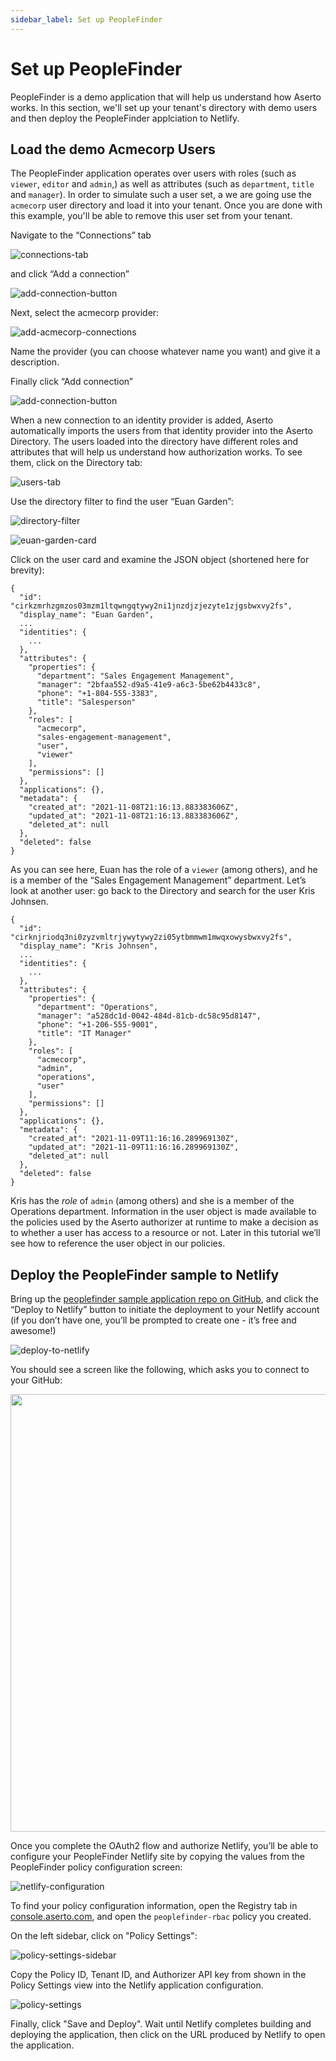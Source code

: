 ```yaml
---
sidebar_label: Set up PeopleFinder
---
```


# Set up PeopleFinder

PeopleFinder is a demo application that will help us understand how Aserto works. In this section, we'll set up your tenant's directory with demo users and then deploy the PeopleFinder applciation to Netlify.

## Load the demo Acmecorp Users

The PeopleFinder application operates over users with roles (such as `viewer`, `editor` and `admin`,) as well as attributes (such as `department`, `title` and `manager`). In order to simulate such a user set, a we are going use the `acmecorp` user directory and load it into your tenant. Once you are done with this example, you'll be able to remove this user set from your tenant.

Navigate to the “Connections” tab

![connections-tab](/getting-started-acmecorp/connections-tab.png)

and click “Add a connection”

![add-connection-button](/getting-started-acmecorp/add-connection-button.png)

Next, select the acmecorp provider:

![add-acmecorp-connections](/getting-started-acmecorp/add-acmecorp-connections.png)

Name the provider (you can choose whatever name you want) and give it a description.

Finally click “Add connection”

![add-connection-button](/getting-started-acmecorp/add-connection-button.png)

When a new connection to an identity provider is added, Aserto automatically imports the users from that identity provider into the Aserto Directory. The users loaded into the directory have different roles and attributes that will help us understand how authorization works. To see them, click on the Directory tab:

![users-tab](/getting-started-acmecorp/users-tab.png)

Use the directory filter to find the user “Euan Garden”:

![directory-filter](/getting-started-acmecorp/directory-filter.png)

![euan-garden-card](/getting-started-acmecorp/euan-garden-card.png)

Click on the user card and examine the JSON object (shortened here for brevity):

```
{
  "id": "cirkzmrhzgmzos03mzm1ltqwngqtywy2ni1jnzdjzjezyte1zjgsbwxvy2fs",
  "display_name": "Euan Garden",
  ...
  "identities": {
    ...
  },
  "attributes": {
    "properties": {
      "department": "Sales Engagement Management",
      "manager": "2bfaa552-d9a5-41e9-a6c3-5be62b4433c8",
      "phone": "+1-804-555-3383",
      "title": "Salesperson"
    },
    "roles": [
      "acmecorp",
      "sales-engagement-management",
      "user",
      "viewer"
    ],
    "permissions": []
  },
  "applications": {},
  "metadata": {
    "created_at": "2021-11-08T21:16:13.883383606Z",
    "updated_at": "2021-11-08T21:16:13.883383606Z",
    "deleted_at": null
  },
  "deleted": false
}

```

As you can see here, Euan has the role of a `viewer` (among others), and he is a member of the “Sales Engagement Management” department. Let’s look at another user: go back to the Directory and search for the user Kris Johnsen.

```
{
  "id": "cirknjriodq3ni0zyzvmltrjywytywy2zi05ytbmmwm1mwqxowysbwxvy2fs",
  "display_name": "Kris Johnsen",
  ...
  "identities": {
    ...
  },
  "attributes": {
    "properties": {
      "department": "Operations",
      "manager": "a528dc1d-0042-484d-81cb-dc58c95d8147",
      "phone": "+1-206-555-9001",
      "title": "IT Manager"
    },
    "roles": [
      "acmecorp",
      "admin",
      "operations",
      "user"
    ],
    "permissions": []
  },
  "applications": {},
  "metadata": {
    "created_at": "2021-11-09T11:16:16.289969130Z",
    "updated_at": "2021-11-09T11:16:16.289969130Z",
    "deleted_at": null
  },
  "deleted": false
}
```

Kris has the _role_ of `admin` (among others) and she is a member of the Operations department. Information in the user object is made available to the policies used by the Aserto authorizer at runtime to make a decision as to whether a user has access to a resource or not. Later in this tutorial we’ll see how to reference the user object in our policies.

## Deploy the PeopleFinder sample to Netlify

Bring up the [peoplefinder sample application repo on GitHub](https://github.com/aserto-demo/peoplefinder-acmecorp), and click the “Deploy to Netlify” button to initiate the deployment to your Netlify account (if you don’t have one, you’ll be prompted to create one - it’s free and awesome!)

![deploy-to-netlify](/getting-started-acmecorp/deploy-to-netlify.png)

You should see a screen like the following, which asks you to connect to your GitHub:

[<img src="/getting-started-acmecorp/netlify-connect-github.png" width="700px" />](/getting-started-acmecorp/netlify-connect-github.png)

Once you complete the OAuth2 flow and authorize Netlify, you’ll be able to configure your PeopleFinder Netlify site by copying the values from the PeopleFinder policy configuration screen:

![netlify-configuration](/getting-started-acmecorp/netlify-configuration.png)

To find your policy configuration information, open the Registry tab in [console.aserto.com](https://console.aserto.com/ui/policies), and open the `peoplefinder-rbac` policy you created.

On the left sidebar, click on "Policy Settings":

![policy-settings-sidebar](/getting-started-acmecorp/policy-settings-sidebar.png)

Copy the Policy ID, Tenant ID, and Authorizer API key from shown in the Policy Settings view into the Netlify application configuration.

![policy-settings](/getting-started-acmecorp/policy-settings.png)

Finally, click "Save and Deploy". Wait until Netlify completes building and deploying the application, then click on the URL produced by Netlify to open the application.
